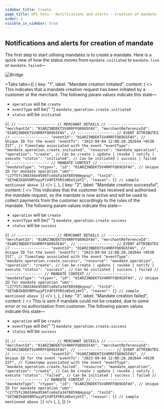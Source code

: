 ```yaml
---
sidebar_title: Create
page_title: UPI Setu - Notifications and alerts - Creation of mandate
order: 1
visible_in_sidebar: true
---
```


## Notifications and alerts for creation of mandate

The first step to start utilising mandates is to create a mandate. Here is a quick view of how the status moves from `mandate.initiated` to `mandate.live` or `mandate.failed`—

<img
  src="https://storage.googleapis.com/strapi-assets/latest/mandate_base_diagram/mandate_base_diagram.svg"
  alt="Bridge"
/>

<Tabs
  tabs={[
    {
      key: "1",
      label: "Mandate creation initiated",
      content: (
        <>
          <Text>
            This indicates that a mandate creation request has been initiated by
            a customer or the merchant. The following param values indicate this
            state—
            <ul>
              <li>
                <code>operation</code> will be <code>create</code>
              </li>
              <li>
                <code>eventType</code> will be{" "}
                <code>mandate_operation.create.initiated</code>
              </li>
              <li>
                <code>status</code> will be <code>initiated</code>
              </li>
            </ul>
          </Text>
          <CodeBlockWithCopy language="json">
            {`{
   // -----------------
   // MERCHANT DETAILS
   // -----------------
   "merchantId": "01ARZ3NDEKTSV4RRFFQ69G5FAV",
   "merchantReferenceId": "01ARZ3NDEKTSV4RRFFQ69G5FAV",
   // -----------------
   // EVENT ATTRIBUTES
   // -----------------
   "eventId": "01ARZ3NDEKTSV4RRFFQ69G5FAV", // Unique ID for the event
   "eventTs": "2023-09-04 12:08:20.202644 +0530 IST", // Timestamp associated with the event
   "eventType": "mandate_operation.create.initiated",
   "resource": "mandate_operation",
   "operation": "create", // Can be create | update | revoke | notify | execute
   "status": "initiated", // Can be initiated | success | failed
   // -----------------
   // MANDATE CONTEXT
   // -----------------
   "mandateType": "<type>",
   "id": "01ARZ3NDEKTSV4RRFFQ69G5FAV", // Unique ID for mandate operation
   "umn": "c27f5fc30d344e9594fce0afa34f8859@mypsp",
   "txnId": "SETmBZkQOV0M7wyyP1V4PIFhRSzW5eSjmYI",
   "reason": {} // sample mentioned above
}`}
          </CodeBlockWithCopy>
        </>
      ),
    },
    {
      key: "2",
      label: "Mandate creation successful",
      content: (
        <>
          <Text>
            This indicates that the customer has received and authorised the
            mandate request, so the mandate is now active and will be used to
            collect payments from the customer accordingly to the rules of the
            mandate. The following param values indicate this state—
            <ul>
              <li>
                <code>operation</code> will be <code>create</code>
              </li>
              <li>
                <code>eventType</code> will be{" "}
                <code>mandate_operation.create.success</code>
              </li>
              <li>
                <code>status</code> will be <code>success</code>
              </li>
            </ul>
          </Text>
          <CodeBlockWithCopy language="json">
            {`{
   // -----------------
   // MERCHANT DETAILS
   // -----------------
   "merchantId": "01ARZ3NDEKTSV4RRFFQ69G5FAV",
   "merchantReferenceId": "01ARZ3NDEKTSV4RRFFQ69G5FAV",
   // -----------------
   // EVENT ATTRIBUTES
   // -----------------
   "eventId": "01ARZ3NDEKTSV4RRFFQ69G5FAV", // Unique ID for the event
   "eventTs": "2023-09-04 12:08:20.202644 +0530 IST", // Timestamp associated with the event
   "eventType": "mandate_operation.create.success",
   "resource": "mandate_operation",
   "operation": "create", // Can be create | update | revoke | notify | execute
   "status": "success", // Can be initiated | success | failed
   // -----------------
   // MANDATE CONTEXT
   // -----------------
   "mandateType": "<type>",
   "id": "01ARZ3NDEKTSV4RRFFQ69G5FAV", // Unique ID for mandate operation
   "umn": "c27f5fc30d344e9594fce0afa34f8859@mypsp",
   "txnId": "SETmBZkQOV0M7wyyP1V4PIFhRSzW5eSjmYI",
   "reason": {} // sample mentioned above
}`}
          </CodeBlockWithCopy>
        </>
      ),
    },
    {
      key: "3",
      label: "Mandate creation failed",
      content: (
        <>
          <Text>
            This is sent if mandate could not be created, due to some error or
            no authorisation from customer. The following param values indicate
            this state—
            <ul>
              <li>
                <code>operation</code> will be <code>create</code>
              </li>
              <li>
                <code>eventType</code> will be{" "}
                <code>mandate_operation.create.success</code>
              </li>
              <li>
                <code>status</code> will be <code>success</code>
              </li>
            </ul>
          </Text>
          <CodeBlockWithCopy language="json">
            {`{
   // -----------------
   // MERCHANT DETAILS
   // -----------------
   "merchantId": "01ARZ3NDEKTSV4RRFFQ69G5FAV",
   "merchantReferenceId": "01ARZ3NDEKTSV4RRFFQ69G5FAV",
   // -----------------
   // EVENT ATTRIBUTES
   // -----------------
   "eventId": "01ARZ3NDEKTSV4RRFFQ69G5FAV", // Unique ID for the event
   "eventTs": "2023-09-04 12:08:20.202644 +0530 IST", // Timestamp associated with the event
   "eventType": "mandate_operation.create.failed",
   "resource": "mandate_operation",
   "operation": "create", // Can be create | update | revoke | notify | execute
   "status": "failed", // Can be initiated | success | failed
   // -----------------
   // MANDATE CONTEXT
   // -----------------
   "mandateType": "<type>",
   "id": "01ARZ3NDEKTSV4RRFFQ69G5FAV", // Unique ID for mandate operation
   "umn": "c27f5fc30d344e9594fce0afa34f8859@mypsp",
   "txnId": "SETmBZkQOV0M7wyyP1V4PIFhRSzW5eSjmYI",
   "reason": {} // sample mentioned above
}`}
          </CodeBlockWithCopy>
        </>
      ),
    },
  ]}
/>
